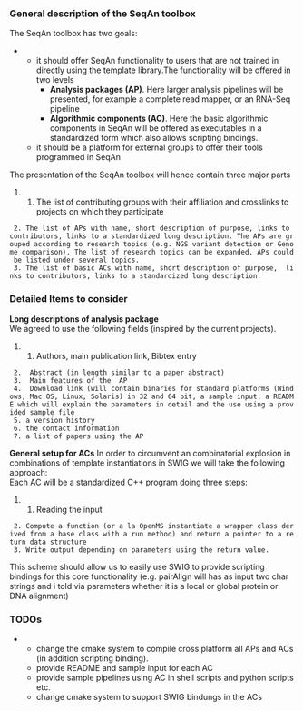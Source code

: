



=== General description of the SeqAn toolbox ===
The SeqAn toolbox has two goals:  
**it should offer SeqAn functionality to users that are not trained in directly using the template library.The functionality will be offered in two levels
***'''Analysis packages (AP)'''. Here larger analysis pipelines will be presented, for example a complete read mapper, or an RNA-Seq pipeline
***'''Algorithmic components (AC) '''. Here the basic algorithmic components in SeqAn will be offered as executables in a standardized form which also allows scripting bindings. 
**it should be a platform for external groups to offer their tools programmed in SeqAn

The  presentation of the SeqAn toolbox will hence contain three major parts
##The list of contributing groups with their affiliation and crosslinks to projects on which they participate
  2. The list of APs with name, short description of purpose, links to contributors, links to a standardized long description. The APs are grouped according to research topics (e.g. NGS variant detection or Genome comparison). The list of research topics can be expanded. APs could be listed under several topics.
  3. The list of basic ACs with name, short description of purpose,  links to contributors, links to a standardized long description.

=== Detailed Items to consider ===
'''Long descriptions of analysis package'''<br>
We agreed to use the following fields (inspired by the current projects).
##Authors,  main publication link, Bibtex entry
  2.  Abstract (in length similar to a paper abstract)
  3.  Main features of the  AP
  4.  Download link (will contain binaries for standard platforms (Windows, Mac OS, Linux, Solaris) in 32 and 64 bit, a sample input, a README which will explain the parameters in detail and the use using a provided sample file
  5. a version history
  6. the contact information
  7. a list of papers using the AP

'''General setup for ACs'''
In order to circumvent an combinatorial explosion in combinations of template instantiations in SWIG we will take the following approach:<br>
Each AC will be a standardized C++ program doing three steps:
##Reading the input
  2. Compute a function (or a la OpenMS instantiate a wrapper class derived from a base class with a run method) and return a pointer to a return data structure
  3. Write output depending on parameters using the return value.

This scheme should allow us to easily use SWIG to provide scripting bindings for this core functionality (e.g. pairAlign will has as input two char strings and i told via parameters whether it is a local or global protein or DNA alignment)

=== TODOs ===

**change the cmake system to compile cross platform all APs and ACs (in addition scripting binding).
**provide README and sample input for each AC
**provide sample pipelines using AC in shell scripts and python scripts etc.
**change cmake system to support SWIG bindungs in the ACs



{{TracNotice|{{PAGENAME}}}}